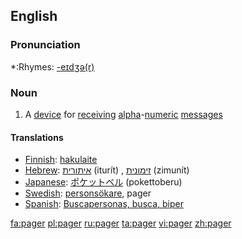 ==English==

===Pronunciation===
*:Rhymes: [[Rhymes:English:-eɪdʒə(r)|-eɪdʒə(r)]]

===Noun===
{{en-noun}}
#A [[device]] for [[receive|receiving]] [[alpha]]-[[numeric]] [[message]]s

==== Translations ====

*[[Finnish]]: [[hakulaite]]
*[[Hebrew]]: [[איתורית]] (iturít) {{f}}, [[זימונית]] (zimunít) {{f}}
*[[Japanese]]: [[ポケットベル]] (pokettoberu)
*[[Swedish]]: [[personsökare]], pager
*[[Spanish]]: [[Buscapersonas, busca, biper]]

[[fa:pager]]
[[pl:pager]]
[[ru:pager]]
[[ta:pager]]
[[vi:pager]]
[[zh:pager]]